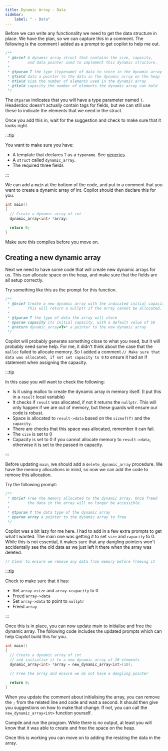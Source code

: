 ```yaml
---
title: Dynamic Array - Data
sidebar:
    label: " - Data"
---
```


Before we can write any functionality we need to get the data structure in place. We have the plan, so we can capture this in a comment. The following is the comment I added as a prompt to get copilot to help me out.

```cpp
/**
 * @brief A dynamic array struct that contains the size, capacity,
 *        and data pointer used to implement this dynamic structure.
 * 
 * @tparam T the type (typename) of data to store in the dynamic array
 * @field data a pointer to the data in the dynamic array on the heap
 * @field size the number of elements used in the dynamic array
 * @field capacity the number of elements the dynamic array can hold
 */
```

The `@tparam` indicates that you will have a type parameter named `T`. Headerdoc doesn't actually contain tags for fields, but we can still use these to indicate the elements that we need in the struct.

Once you add this in, wait for the suggestion and check to make sure that it looks right.

:::tip

You want to make sure you have:

- A template that declares `T` as a `typename`. See [generics](/book/part-2-organised-code/6-deep-dive-memory/2-trailside/07-generics).
- A `struct` called `dynamic_array`.
- The required three fields

:::

We can add a `main` at the bottom of the code, and put in a comment that you want to create a dynamic array of int. Copilot should then declare this for you.

```cpp
int main()
{
  // Create a dynamic array of int
  dynamic_array<int> *array;

  return 0;
}
```

Make sure this compiles before you move on.

## Creating a new dynamic array

Next we need to have some code that will create new dynamic arrays for us. This can allocate space on the heap, and make sure that the fields are all setup correctly.

Try something like this as the prompt for this function.

```cpp
/**
 * @brief Create a new dynamic array with the indicated initial capacity.
 *        This will return a nullptr if the array cannot be allocated.
 * 
 * @tparam T the type of data the array will store
 * @param capacity its initial capacity, with a default value of 50
 * @return dynamic_array<T>* a pointer to the new dynamic array
 */
```

Copilot will probably generate something close to what you need, but it will probably need some help. For me, it didn't think about the case that the `malloc` failed to allocate memory. So I added a comment `// Make sure that data was allocated, if not set capacity to 0` to ensure it had an if statement when assigning the capacity.

:::tip

In this case you will want to check the following:

- Is it using malloc to create the dynamic array in memory itself. (I put this in a `result` local variable)
- It checks if `result` was allocated, if not it returns the `nullptr`. This will only happen if we are out of memory, but these guards will ensure our code is robust.
- Space is allocated to `result->data` based on the `sizeof(T)` and the `capacity`.
- There are checks that this space was allocated, remember it can fail.
- The `size` is set to 0
- Capacity is set to 0 if you cannot allocate memory to `result->data`, otherwise it is set to the passed in capacity.

:::

Before updating `main`, we should add a `delete_dynamic_array` procedure. We have the memory allocations in mind, so now we can add the code to remove this allocation.

Try the following prompt:

```cpp
/**
 * @brief Free the memory allocated to the dynamic array. Once freed
 *        the data in the array will no longer be accessible.
 * 
 * @tparam T the data type of the dynamic array
 * @param array a pointer to the dynamic array to free
 */
```

Copilot was a bit lazy for me here. I had to add in a few extra prompts to get what I wanted. The main one was getting it to set `size` and `capacity` to 0. While this is not essential, it makes sure that any dangling pointers won't accidentally see the old data as we just left it there when the array was deleted.

```cpp
// Clear to ensure we remove any data from memory before freeing it
```

:::tip

Check to make sure that it has:

- Set `array->size` and `array->capacity` to 0
- Freed `array->data`
- Set `array->data` to point to `nullptr`
- Freed `array`

:::

Once this is in place, you can now update main to initialise and free the dynamic array. The following code includes the updated prompts which can help Copilot build this for you.

```cpp
int main()
{
  // Create a dynamic array of int
  // and initialise it to a new dynamic array of 10 elements
  dynamic_array<int> *array = new_dynamic_array<int>(10);

  // Free the array and ensure we do not have a dangling pointer
  
  return 0;
}
```

When you update the comment about initialising the array, you can remove the `;` from the related line and code and wait a second. It should then give you suggestions on how to make that change. If not, you can call the `new_dynamic_array<int>` function yourself.

Compile and run the program. While there is no output, at least you will know that it was able to create and free the space on the heap.

Once this is working you can move on to adding the resizing the data in the array.
